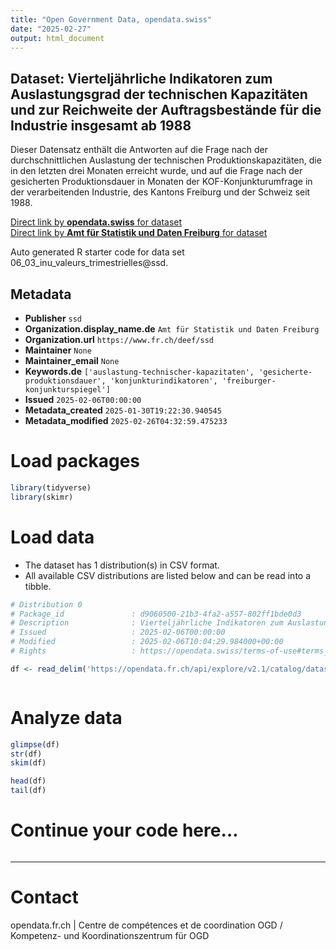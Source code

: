 ```yaml
---
title: "Open Government Data, opendata.swiss"
date: "2025-02-27"
output: html_document
---
```


## Dataset: Vierteljährliche Indikatoren zum Auslastungsgrad der technischen Kapazitäten und zur Reichweite der Auftragsbestände für die Industrie insgesamt ab 1988

Dieser Datensatz enthält die Antworten auf die Frage nach der durchschnittlichen Auslastung der technischen Produktionskapazitäten, die in den letzten drei Monaten erreicht wurde, und auf die Frage nach der gesicherten Produktionsdauer in Monaten der KOF-Konjunkturumfrage in der verarbeitenden Industrie, des Kantons Freiburg und der Schweiz seit 1988. 

[Direct link by **opendata.swiss** for dataset](https://opendata.swiss/de/dataset/vierteljahrliche-indikatoren-zum-auslastungsgrad-der-technischen-kapazitaten-und-zur-reich-1988)<br>
[Direct link by **Amt für Statistik und Daten Freiburg** for dataset](https://opendata.fr.ch/explore/dataset/06_03_inu_valeurs_trimestrielles/)

Auto generated R starter code for data set 06_03_inu_valeurs_trimestrielles@ssd.

## Metadata

- **Publisher** `ssd`
- **Organization.display_name.de** `Amt für Statistik und Daten Freiburg`
- **Organization.url** `https://www.fr.ch/deef/ssd`
- **Maintainer** `None`
- **Maintainer_email** `None`
- **Keywords.de** `['auslastung-technischer-kapazitaten', 'gesicherte-produktionsdauer', 'konjunkturindikatoren', 'freiburger-konjunkturspiegel']`
- **Issued** `2025-02-06T00:00:00`
- **Metadata_created** `2025-01-30T19:22:30.940545`
- **Metadata_modified** `2025-02-26T04:32:59.475233`


# Load packages

```r

library(tidyverse)
library(skimr)

```

# Load data

-   The dataset has 1 distribution(s) in CSV format.
-   All available CSV distributions are listed below and can be read into a tibble.

```r

# Distribution 0
# Package_id               : d9060500-21b3-4fa2-a557-802ff1bde0d3
# Description              : Vierteljährliche Indikatoren zum Auslastungsgrad der technischen Kapazitäten und zur Reichweite der Auftragsbestände für die Industrie insgesamt ab 1988 (csv)
# Issued                   : 2025-02-06T00:00:00
# Modified                 : 2025-02-06T10:04:29.984000+00:00
# Rights                   : https://opendata.swiss/terms-of-use#terms_by

df <- read_delim('https://opendata.fr.ch/api/explore/v2.1/catalog/datasets/06_03_inu_valeurs_trimestrielles/exports/csv?use_labels=true')



```

# Analyze data

```r

glimpse(df)
str(df)
skim(df)

head(df)
tail(df)

```

# Continue your code here...

```r

```

------------------------------------------------------------------------

# Contact

opendata.fr.ch | Centre de compétences et de coordination OGD / Kompetenz- und Koordinationszentrum für OGD
